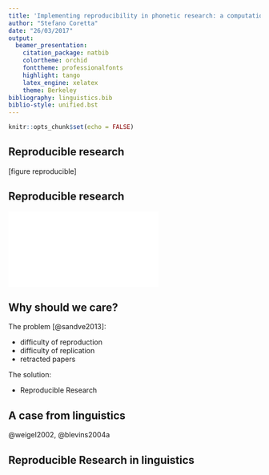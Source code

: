```yaml
---
title: 'Implementing reproducibility in phonetic research: a computational workflow'
author: "Stefano Coretta"
date: "26/03/2017"
output: 
  beamer_presentation: 
    citation_package: natbib
    colortheme: orchid
    fonttheme: professionalfonts
    highlight: tango
    latex_engine: xelatex
    theme: Berkeley
bibliography: linguistics.bib
biblio-style: unified.bst
---
```


```r
knitr::opts_chunk$set(echo = FALSE)
```

## Reproducible research

[figure reproducible]

## Reproducible research

![](replicability.pdf)

## Why should we care?

The problem [@sandve2013]:

- difficulty of reproduction
- difficulty of replication
- retracted papers

The solution:

- Reproducible Research

## A case from linguistics

@weigel2002, @blevins2004a

## Reproducible Research in linguistics
